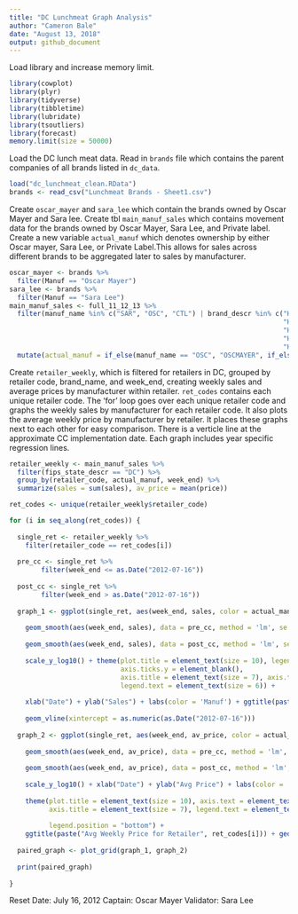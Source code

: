 ```yaml
---
title: "DC Lunchmeat Graph Analysis"
author: "Cameron Bale"
date: "August 13, 2018"
output: github_document
---
```


Load library and increase memory limit.
```r
library(cowplot)
library(plyr)
library(tidyverse)
library(tibbletime)
library(lubridate)
library(tsoutliers)
library(forecast)
memory.limit(size = 50000)
```
Load the DC lunch meat data. Read in `brands` file which contains the parent companies of all brands listed in `dc_data`. 
```r
load("dc_lunchmeat_clean.RData")
brands <- read_csv("Lunchmeat Brands - Sheet1.csv")
```
Create `oscar_mayer` and `sara_lee` which contain the brands owned by Oscar Mayer and Sara lee. Create tbl `main_manuf_sales` which contains movement data for the brands owned by Oscar Mayer, Sara Lee, and Private label. Create a new variable `actual_manuf` which denotes ownership by either Oscar mayer, Sara Lee, or Private Label.This allows for sales across different brands to be aggregated later to sales by manufacturer.
```r
oscar_mayer <- brands %>%
  filter(Manuf == "Oscar Mayer")
sara_lee <- brands %>%
  filter(Manuf == "Sara Lee")
main_manuf_sales <- full_11_12_13 %>%
  filter(manuf_name %in% c("SAR", "OSC", "CTL") | brand_descr %in% c("HILLSHIRE FARM", "HILLSHIRE FARM GOURMET CREATIN", 
                                                                     "HILLSHIRE FARM DELI SELECT", "HILLSHIRE FARM DELI CARVERS", 
                                                                     "HILLSHIRE FARM LIT'L WIENERS", "HILLSHIRE FARM LIT'L SMOKIES",
                                                                     "HILLSHIRE FARM LIT'L POLSKAS", "HILLSHIRE FARM LIT'L BEEF FRNK",
                                                                     "HILLSHIRE FARM YARD-O-BEEF")) %>%
  mutate(actual_manuf = if_else(manuf_name == "OSC", "OSCMAYER", if_else(manuf_name == "CTL", "CTL", "SARALEE")))
```
Create `retailer_weekly`, which is filtered for retailers in DC, grouped by retailer code, brand_name, and week_end, creating weekly sales and average prices by manufacturer within retailer. `ret_codes` contains each unique retailer code. The 'for' loop goes over each unique retailer code and graphs the weekly sales by manufacturer for each retailer code. It also plots the average weekly price by manufacturer by retailer. It places these graphs next to each other for easy comparison. There is a verticle line at the 
approximate CC implementation date. Each graph includes year specific regression lines.
```r
retailer_weekly <- main_manuf_sales %>%
  filter(fips_state_descr == "DC") %>%
  group_by(retailer_code, actual_manuf, week_end) %>%
  summarize(sales = sum(sales), av_price = mean(price))

ret_codes <- unique(retailer_weekly$retailer_code)

for (i in seq_along(ret_codes)) {
  
  single_ret <- retailer_weekly %>%
    filter(retailer_code == ret_codes[i])
  
  pre_cc <- single_ret %>%
        filter(week_end <= as.Date("2012-07-16"))
  
  post_cc <- single_ret %>%
        filter(week_end > as.Date("2012-07-16"))
  
  graph_1 <- ggplot(single_ret, aes(week_end, sales, color = actual_manuf)) + geom_line() + 
    
    geom_smooth(aes(week_end, sales), data = pre_cc, method = 'lm', se = FALSE) +
    
    geom_smooth(aes(week_end, sales), data = post_cc, method = 'lm', se = FALSE) +
    
    scale_y_log10() + theme(plot.title = element_text(size = 10), legend.position = "bottom", axis.text.y = element_blank(), 
                            axis.ticks.y = element_blank(), 
                            axis.title = element_text(size = 7), axis.text = element_text(size = 7), legend.title = element_text(size = 6),
                            legend.text = element_text(size = 6)) + 
    
    xlab("Date") + ylab("Sales") + labs(color = 'Manuf') + ggtitle(paste("Weekly Sales for Retailer", ret_codes[i])) + 
    
    geom_vline(xintercept = as.numeric(as.Date("2012-07-16")))
  
  graph_2 <- ggplot(single_ret, aes(week_end, av_price, color = actual_manuf)) + geom_line() + 
    
    geom_smooth(aes(week_end, av_price), data = pre_cc, method = 'lm', se = FALSE) +
    
    geom_smooth(aes(week_end, av_price), data = post_cc, method = 'lm', se = FALSE) +
    
    scale_y_log10() + xlab("Date") + ylab("Avg Price") + labs(color = 'Manuf') + 
    
    theme(plot.title = element_text(size = 10), axis.text = element_text(size = 7), 
          axis.title = element_text(size = 7), legend.text = element_text(size = 6), legend.title = element_text(size = 6), 
          
          legend.position = "bottom") +
    ggtitle(paste("Avg Weekly Price for Retailer", ret_codes[i])) + geom_vline(xintercept = as.numeric(as.Date("2012-07-16")))
  
  paired_graph <- plot_grid(graph_1, graph_2)
  
  print(paired_graph)
  
}
```

Reset Date: July 16, 2012
Captain: Oscar Mayer
Validator: Sara Lee

